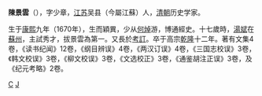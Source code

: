 '''陳景雲'''（{{bd|1670年||1747年|catIdx=C}}），字少章，[[江苏|江苏]]吴县（今屬江蘇）人，[[清朝|清朝]]历史学家。

生于[[康熙|康熙]]九年（1670年），生而穎異，少从[[何焯|何焯]]游，博通經史。十七歲時，[[湯斌|湯斌]]在[[蘇州|蘇州]]，主試秀才，拔景雲為第一。又長於[[考訂|考訂]]。卒于高宗[[乾隆|乾隆]]十二年。著有文集4卷，《读书纪闻》12卷，《纲目辨误》4卷，《两汉订误》4卷，《三国志校误》3卷，《韩文校误》3卷，《柳文校误》3卷，《文选校正》3卷，《通鉴胡注正误》3卷，及《纪元考略》2卷。

[[Category:清朝歷史學家|C]]
[[Category:陳姓|J]]